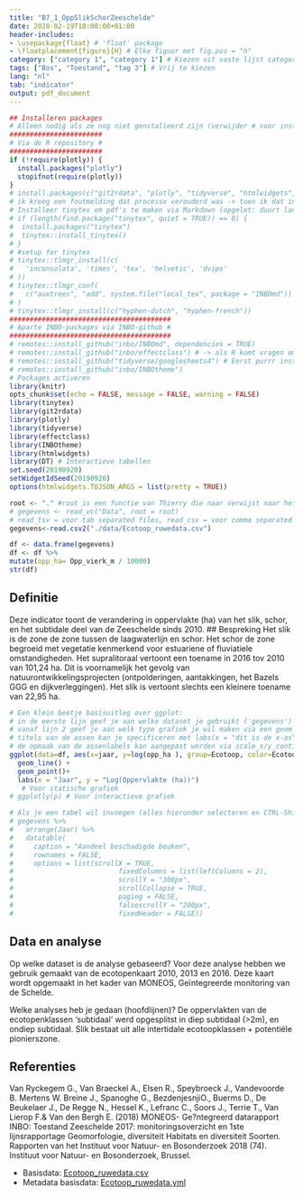 ```yaml
---
title: "B7_1_OppSlikSchorZeeschelde"
date: 2020-02-19T10:00:00+01:00
header-includes: 
- \usepackage{float} # 'float' package
- \floatplacement{figure}{H} # Elke figuur met fig.pos = "h"
category: ["category 1", "category 1"] # Kiezen uit vaste lijst categorin
tags: ["Bos", "Toestand", "tag 3"] # Vrij te kiezen
lang: "nl"
tab: "indicator" 
output: pdf_document
---
```

```r
## Installeren packages
# Alleen nodig als ze nog niet genstalleerd zijn (verwijder # voor install.packages en remotes::install_)
#######################
# Via de R repository #
#######################
if (!require(plotly)) {
  install.packages("plotly")
  stopifnot(require(plotly))
}
# install.packages(c("git2rdata", "plotly", "tidyverse", "htmlwidgets", "DT", "purr", "tinytex", "processx")) 
# ik kreeg een foutmelding dat processx verouderd was -> toen ik dat installeerde marcheerde alles
# Installeer tinytex om pdf's te maken via Markdown (opgelet: duurt lang omdat de eerste regel al je packages update) -> Tip: de 5 onderstaande regels selecteren en dan Ctrl-Shift-C drukken en de hashtags verdwijnen
# if (length(find.package("tinytex", quiet = TRUE)) == 0) {
#  install.packages("tinytex")
#  tinytex::install_tinytex()
# }
# #setup for tinytex
# tinytex::tlmgr_install(c(
#   'inconsolata', 'times', 'tex', 'helvetic', 'dvips'
# ))
# tinytex::tlmgr_conf(
#   c("auxtrees", "add", system.file("local_tex", package = "INBOmd"))
# )
# tinytex::tlmgr_install(c("hyphen-dutch", "hyphen-french"))
########################################
# Aparte INBO-packages via INBO-github #
########################################
# remotes::install_github("inbo/INBOmd", dependencies = TRUE)
# remotes::install_github("inbo/effectclass") # -> als R komt vragen om andere packages te updaten -> niets updaten
# remotes::install_github("tidyverse/googlesheets4") # Eerst purrr installeren -> niets updaten
# remotes::install_github("inbo/INBOtheme")
# Packages activeren
library(knitr)
opts_chunk$set(echo = FALSE, message = FALSE, warning = FALSE)
library(tinytex)
library(git2rdata)
library(plotly)
library(tidyverse)
library(effectclass)
library(INBOtheme)
library(htmlwidgets)
library(DT) # Interactieve tabellen
set.seed(20190920)
setWidgetIdSeed(20190920)
options(htmlwidgets.TOJSON_ARGS = list(pretty = TRUE))
```
```r
root <- "." #root is een functie van Thierry die naar verwijst naar het project waarin je werkt (relatieve verwijzing) "."= in dit project, ".."= een mapje hoger dan dit project
# gegevens <- read_vc("Data", root = root)
# read_tsv = voor tab separated files, read_csv = voor comma separated files
gegevens<-read.csv2("./data/Ecotoop_ruwedata.csv")
```
```r
df <- data.frame(gegevens)
df <- df %>%
mutate(opp_ha= Opp_vierk_m / 10000) 
str(df)
```
## Definitie
Deze indicator toont de verandering in oppervlakte (ha) van het slik, schor, en het subtidale deel van de Zeeschelde sinds 2010.
## Bespreking
Het slik is de zone de zone tussen de laagwaterlijn en schor.
Het schor de zone begroeid met vegetatie kenmerkend voor estuariene of fluviatiele omstandigheden. 
 Het supralitoraal vertoont een toename in 2016 tov 2010 van 101,24 ha. 
 Dit is voornamelijk het gevolg van natuurontwikkelingsprojecten (ontpolderingen, aantakkingen, het Bazels GGG en dijkverleggingen).
 Het slik is vertoont slechts een kleinere toename van 22,95 ha.
```r
# Een klein beetje basisuitleg over ggplot:
# in de eerste lijn geef je aan welke dataset je gebruikt ('gegevens') en wat de kolommen zijn voor de x en y
# vanaf lijn 2 geef je aan welk type grafiek je wil maken via een geom_ (in dit geval een puntengrafiek met een smoother). Voor een barplot gebruik je geom_bar()
# titels van de assen kan je specificeren met labs(x = "dit is de x-as", y = "en dit de y-as")
# de opmaak van de assenlabels kan aangepast worden via scale_x/y_continuous -> via het scales packages kan het formaat van de getallen aangepast worden
ggplot(data=df, aes(x=jaar, y=log(opp_ha ), group=Ecotoop, color=Ecotoop)) +
  geom_line() +
  geom_point()+
  labs(x = "Jaar", y = "Log(Oppervlakte (ha))")
   # Voor statische grafiek
# ggplotly(p) # Voor interactieve grafiek
```
```r
# Als je een tabel wil invoegen (alles hieronder selecteren en CTRL-Shift-C om hashtags weg te doen)
# gegevens %>%
#   arrange(Jaar) %>%
#   datatable(
#     caption = "Aandeel beschadigde beuken", 
#     rownames = FALSE,
#     options = list(scrollX = TRUE,
#                          fixedColumns = list(leftColumns = 2),
#                          scrollY = "300px",
#                          scrollCollapse = TRUE,
#                          paging = FALSE,
#                          falsescrollY = "200px",
#                          fixedHeader = FALSE))
```

## Data en analyse
Op welke dataset is de analyse gebaseerd?
Voor deze analyse hebben we gebruik gemaakt van de ecotopenkaart 2010, 2013 en 2016. Deze kaart wordt opgemaakt in het kader van MONEOS, Geïntegreerde monitoring van de Schelde. 

Welke analyses heb je gedaan (hoofdlijnen)?
De oppervlakten van de ecotopenklassen 'subtidaal' werd opgesplitst in diep subtidaal (>2m), en ondiep subtidaal. Slik bestaat uit alle intertidale ecotoopklassen + potentiële pionierszone.  

## Referenties
Van Ryckegem G., Van Braeckel A., Elsen R., Speybroeck J., Vandevoorde B. Mertens W. Breine J., Spanoghe G., BezdenjesnjiO., Buerms D., De Beukelaer J., De Regge N., Hessel K., Lefranc C., Soors J., Terrie T., Van Lierop F.& Van den Bergh E. (2018) MONEOS- Ge?ntegreerd datarapport INBO: Toestand Zeeschelde 2017: monitoringsoverzicht en 1ste lijnsrapportage Geomorfologie, diversiteit Habitats en diversiteit Soorten. Rapporten van het Instituut voor Natuur- en Bosonderzoek 2018 (74). Instituut voor Natuur- en Bosonderzoek, Brussel.

- Basisdata: [Ecotoop_ruwedata.csv](Fysiotopen_ruwedata.tsv)
- Metadata basisdata: [Ecotoop_ruwedata.yml](Fysiotopen_ruwedata.yml)